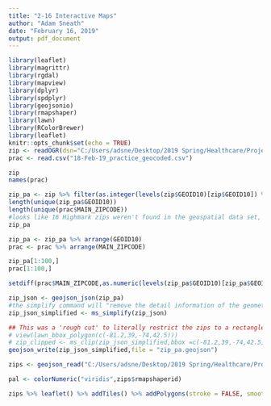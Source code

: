 ---
title: "2-16 Interactive Maps"
author: "Adam Sneath"
date: "February 16, 2019"
output: pdf_document
---

```{r setup, include=FALSE}
library(leaflet)
library(magrittr)
library(rgdal)
library(mapview)
library(dplyr)
library(spdplyr)
library(geojsonio)
library(rmapshaper)
library(lawn)
library(RColorBrewer)
library(leaflet)
knitr::opts_chunk$set(echo = TRUE)
zip <- readOGR(dsn="C:/Users/adsne/Desktop/2019 Spring/Healthcare/Project/Geo", layer="cb_2017_us_zcta510_500k",verbose=FALSE)
prac <- read.csv("18-Feb-19_practice_geocoded.csv")
```

```{r View SpatialPolygonsDataFrame}
zip
names(prac)
```

```{r Filter on Highmark Zips}
zip_pa <- zip %>% filter(as.integer(levels(zip$GEOID10)[zip$GEOID10]) %in% prac$MAIN_ZIPCODE)
length(unique(zip_pa$GEOID10))
length(unique(prac$MAIN_ZIPCODE))
#looks like 16 Highmark zips weren't found in the geospatial data set, let's find which ones in next chunk or two
zip_pa
```

```{r Find Missing Ones}
zip_pa <- zip_pa %>% arrange(GEOID10)
prac <- prac %>% arrange(MAIN_ZIPCODE)

zip_pa[1:100,]
prac[1:100,]

setdiff(prac$MAIN_ZIPCODE,as.numeric(levels(zip_pa$GEOID10)[zip_pa$GEOID10]))
```


```{r Convert to GeoJSON and Reduce Size via simplify}
zip_json <- geojson_json(zip_pa)
#the simplify command will "remove the detail information of the geometry that might not make much of the difference especially when you are visualizing the data at high level."
zip_json_simplified <- ms_simplify(zip_json)
```


```{r}
## This was a 'rough cut' to literally restrict the zips to a rectangle area around PA, I believe I've actually filtered them down to just the Highmark zips, and will verify with a plot in next chunk 
# view(lawn_bbox_polygon(c(-81.2,39,-74,42.5)))
# zip_clipped <- ms_clip(zip_json_simplified,bbox =c(-81.2,39,-74,42.5))
geojson_write(zip_json_simplified,file = "zip_pa.geojson")
```

```{r}
zips <- geojson_read("C:/Users/adsne/Desktop/2019 Spring/Healthcare/Project/Geo/zip_pa.geojson", what = "sp")
```

```{r}
pal <- colorNumeric("viridis",zips$rmapshaperid)

zips %>% leaflet() %>% addTiles() %>% addPolygons(stroke = FALSE, smoothFactor = 0.3, fillOpacity = 1, fillColor = ~pal(zips$rmapshaperid))
```
